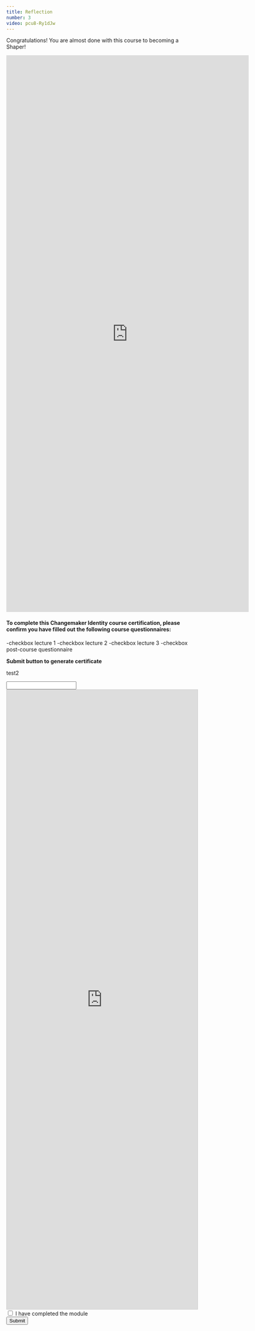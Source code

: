 ```yaml
---
title: Reflection
number: 3
video: pcu8-Ry1dJw
---
```


Congratulations! You are almost done with this course to becoming a Shaper!

<iframe src="https://docs.google.com/forms/d/e/1FAIpQLSdzMnCU-eeU4mRmQvJLVAwigtkh256jC9ppi2Ep7ub2NRwcOg/viewform?embedded=true" width="640" height="1467" frameborder="0" marginheight="0" marginwidth="0">Loading…</iframe>


#### To complete this Changemaker Identity course certification, please confirm you have filled out the following course questionnaires:

-checkbox lecture 1
-checkbox lecture 2
-checkbox lecture 3
-checkbox post-course questionnaire

**Submit button to generate certificate**


<div>
<p>test2</p>
<input type="text" id="name" name="name"/>
</div>

<script src="https://static.airtable.com/js/embed/embed_snippet_v1.js"></script><iframe class="airtable-embed airtable-dynamic-height" src="https://airtable.com/embed/shrHpNJIISShCrYwt?backgroundColor=gray" frameborder="0" onmousewheel="" width="100%" height="1632" style="background: transparent; border: 1px solid #ccc;"></iframe>

<div class="p-2">
    <form onsubmit="return handleData()" method="post" action="https://postman-echo.com/post">
        <div>
            <input type="checkbox" name="send_newsletter" id="send_newsletter" />
            <label for="send_newsletter">I have completed the module</label>
        </div>
        <div>
            <input type="submit" name="submit" value="Submit"/>
        </div>
    </form>
</div>